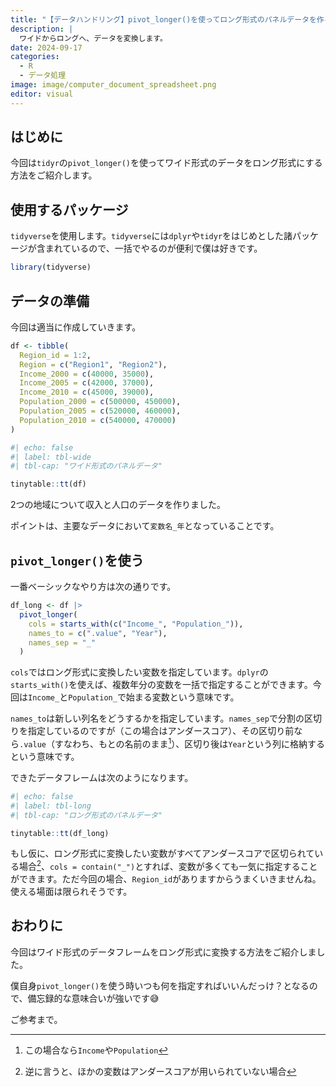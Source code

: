 ```yaml
---
title: "【データハンドリング】pivot_longer()を使ってロング形式のパネルデータを作る"
description: |
  ワイドからロングへ、データを変換します。
date: 2024-09-17
categories: 
  - R
  - データ処理
image: image/computer_document_spreadsheet.png
editor: visual
---
```


## はじめに

今回は`tidyr`の`pivot_longer()`を使ってワイド形式のデータをロング形式にする方法をご紹介します。

## 使用するパッケージ

`tidyverse`を使用します。`tidyverse`には`dplyr`や`tidyr`をはじめとした諸パッケージが含まれているので、一括でやるのが便利で僕は好きです。

```r
library(tidyverse)
```

## データの準備

今回は適当に作成していきます。

```r
df <- tibble(
  Region_id = 1:2, 
  Region = c("Region1", "Region2"),
  Income_2000 = c(40000, 35000),
  Income_2005 = c(42000, 37000),
  Income_2010 = c(45000, 39000),
  Population_2000 = c(500000, 450000),
  Population_2005 = c(520000, 460000),
  Population_2010 = c(540000, 470000)
)
```

```r
#| echo: false
#| label: tbl-wide
#| tbl-cap: "ワイド形式のパネルデータ"

tinytable::tt(df)

```

2つの地域について収入と人口のデータを作りました。

ポイントは、主要なデータにおいて`変数名_年`となっていることです。

## `pivot_longer()`を使う

一番ベーシックなやり方は次の通りです。

```r
df_long <- df |> 
  pivot_longer(
    cols = starts_with(c("Income_", "Population_")), 
    names_to = c(".value", "Year"), 
    names_sep = "_"
  )
```

`cols`ではロング形式に変換したい変数を指定しています。`dplyr`の`starts_with()`を使えば、複数年分の変数を一括で指定することができます。今回は`Income_`と`Population_`で始まる変数という意味です。

`names_to`は新しい列名をどうするかを指定しています。`names_sep`で分割の区切りを指定しているのですが（この場合はアンダースコア）、その区切り前なら`.value`（すなわち、もとの名前のまま[^1]）、区切り後は`Year`という列に格納するという意味です。

[^1]: この場合なら`Income`や`Population`

できたデータフレームは次のようになります。

```r
#| echo: false
#| label: tbl-long
#| tbl-cap: "ロング形式のパネルデータ"

tinytable::tt(df_long)

```

もし仮に、ロング形式に変換したい変数がすべてアンダースコアで区切られている場合[^2]、`cols = contain("_")`とすれば、変数が多くても一気に指定することができます。ただ今回の場合、`Region_id`がありますからうまくいきませんね。使える場面は限られそうです。

[^2]: 逆に言うと、ほかの変数はアンダースコアが用いられていない場合

## おわりに

今回はワイド形式のデータフレームをロング形式に変換する方法をご紹介しました。

僕自身`pivot_longer()`を使う時いつも何を指定すればいいんだっけ？となるので、備忘録的な意味合いが強いです😅

ご参考まで。
